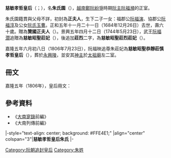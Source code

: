 '''慈敏孝哲皇后'''（{{vie|v='''Từ Mẫn Hiếu Triết Hoàng Hậu'''|hn=慈敏孝哲皇后}}；{{bd|1625年||1684年|12月26日|catIdx=Z朱}}），名'''朱氏園'''（{{vie|v='''Châu Thị Viên'''|hn=朱氏園}}），[[越南|越南]][[鄭阮紛爭|鄭阮紛爭]]時期[[阮主|阮主]][[阮福瀕|阮福瀕]]的正室。

朱氏園籍貫與父母不詳，初封為'''正夫人'''，生下二子一女：福郡公[[阮福演|阮福演]]、協郡公[[阮福淳_(国威公)|阮福淳]]及公女[[阮氏玉曹|阮氏玉曹]]。正和五年十一月二十一日（1684年12月26日）去世，壽六十歲。贈為'''贊國正夫人'''（{{vie|v='''Tán Quốc Chinh Phu Nhân'''|hn=贊國正夫人}}）。景興五年四月十二日（1744年5月23日），武王[[阮福濶|阮福濶]]追贈為'''慈敏昭聖莊妃'''（{{vie|v='''Từ Mẫn Chiêu Thánh Trang Phi'''|hn=慈敏昭聖莊妃}}），後追加'''莊烈'''二字，為'''慈敏昭聖莊烈莊妃'''（{{vie|v='''Từ Mẫn Chiêu Thánh Trang Liệt Trang Phi'''|hn=慈敏昭聖莊烈莊妃}}）。

嘉隆五年六月初八日（1806年7月23日），阮福映追尊朱莊妃為'''慈敏昭聖恭靜莊慎孝哲皇后'''（{{vie|v=Từ Mẫn Chiêu Thánh Cung Tĩnh Trang Thận Hiếu Triết Hoàng Hậu|hn=慈敏昭聖恭靜莊慎孝哲皇后}}），葬於[[永興陵|永興陵]]，並安其[[牌位|神主]]於[[太祖廟|太祖廟]]左二室。

==冊文==
嘉隆五年（1806年），皇后冊文：
{{quote|<blockquote>有繼治之聖君，必有齊家之淑德。兼尊竝貴，禮之正也。欽惟慈敏昭聖莊烈朱莊妃殿下，貞靜令儀，齊莊懿範。乾元合德，坤厚流光。化洽關雎，恩覃樛木。儀型可則，聖善難名。今克集大勳，追懷美業。式稽典禮，仰答休嘉。謹奉金冊，上尊號曰慈敏昭聖恭靜莊愼孝哲皇后。伏惟陟降是皇，光膺顯號。永錫祚胤，悠久無疆。</blockquote>}}

==參考資料==
*《[[大南寔錄|大南寔錄]]前編》
*《大南列傳前編》

{{start box}}
|-style="text-align: center; background: #FFE4E1;"
|align="center" colspan="3"|'''慈敏孝哲皇后朱氏'''
|- 
{{s-before|[[段氏安|孝昭皇后段氏]]<br />（追尊）}} 
{{s-title|[[越南皇后及妃嬪列表|越南阮朝皇后<br />（追尊）]]|}} 
{{s-after|[[宋氏堆|慈僊孝哲皇后宋氏]]<br />（追尊）}} 
{{end box}}

{{西山朝及阮朝皇后}}

[[Category:阮朝追封皇后|Category:阮朝追封皇后]]
[[Category:朱姓|Category:朱姓]]